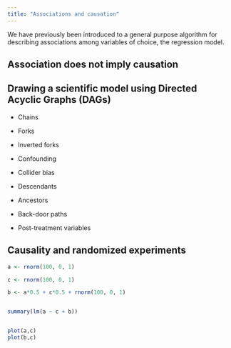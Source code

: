 ```yaml
---
title: "Associations and causation"
---
```


We have previously been introduced to a general purpose algorithm for describing associations among variables of choice, the regression model. 


## Association does not imply causation


## Drawing a scientific model using Directed Acyclic Graphs (DAGs)

- Chains 
- Forks
- Inverted forks

- Confounding
- Collider bias

- Descendants
- Ancestors

- Back-door paths

- Post-treatment variables

## Causality and randomized experiments



```r

a <- rnorm(100, 0, 1)

c <- rnorm(100, 0, 1)

b <- a*0.5 + c*0.5 + rnorm(100, 0, 1)


summary(lm(a ~ c + b))


plot(a,c)
plot(b,c)


```






